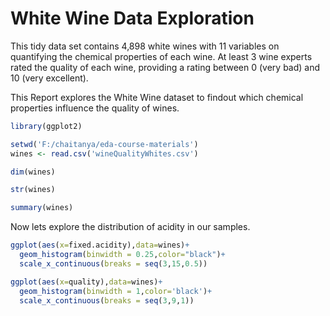 White Wine Data Exploration
========================================================
This tidy data set contains 4,898 white wines with 11 variables on quantifying the chemical properties of each wine. At least 3 wine experts rated the quality of each wine, providing a rating between 0 (very bad) and 10 (very excellent).

This Report explores the White Wine dataset to findout which chemical properties influence the quality of wines.

```r
library(ggplot2)
```


```r
setwd('F:/chaitanya/eda-course-materials')
wines <- read.csv('wineQualityWhites.csv')
```

```r
dim(wines)
```

```r
str(wines)
```

```r
summary(wines)
```
Now lets explore the distribution of acidity in our samples.
```r
ggplot(aes(x=fixed.acidity),data=wines)+
  geom_histogram(binwidth = 0.25,color="black")+
  scale_x_continuous(breaks = seq(3,15,0.5))
```

```r

ggplot(aes(x=quality),data=wines)+
  geom_histogram(binwidth = 1,color='black')+
  scale_x_continuous(breaks = seq(3,9,1))
```

